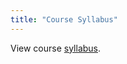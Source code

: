 ```yaml
---
title: "Course Syllabus"
---
```


View course [syllabus](https://github.com/yemeng-emma/bigdata4publicgood/blob/60be25a2e04d01c4737e7e53451476ea205ac9f8/syllabus.pdf).
